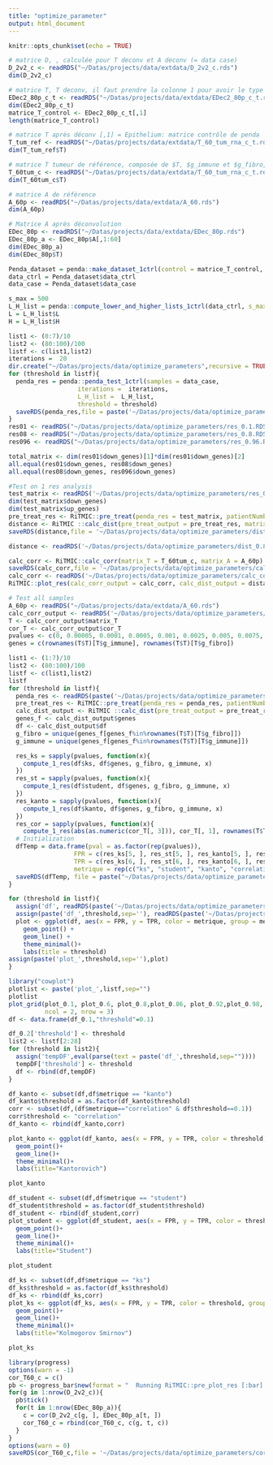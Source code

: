 ```yaml
---
title: "optimize_parameter"
output: html_document
---
```


```r
knitr::opts_chunk$set(echo = TRUE)
```

```r
# matrice D, , calculée pour T deconv et A deconv (= data case)
D_2v2_c <- readRDS("~/Datas/projects/data/extdata/D_2v2_c.rds")
dim(D_2v2_c)

# matrice T, T deconv, il faut prendre la colonne 1 pour avoir le type épi qui sert de data ctrl Penda
EDec2_80p_c_t <- readRDS("~/Datas/projects/data/extdata/EDec2_80p_c_t.rds")
dim(EDec2_80p_c_t)
matrice_T_control <- EDec2_80p_c_t[,1]
length(matrice_T_control)

# matrice T après déconv [,1] = Epithelium: matrice contrôle de penda
T_tum_ref <- readRDS("~/Datas/projects/data/extdata/T_60_tum_rna_c_t.rds")
dim(T_tum_ref$T)

# matrice T tumeur de référence, composée de $T, $g_immune et $g_fibro, sert pour la vignette analyse_deconv
T_60tum_c <- readRDS("~/Datas/projects/data/extdata/T_60_tum_rna_c_t.rds")
dim(T_60tum_c$T)

# matrice A de référence 
A_60p <- readRDS("~/Datas/projects/data/extdata/A_60.rds")
dim(A_60p)

# Matrice A après déconvolution
EDec_80p <- readRDS("~/Datas/projects/data/extdata/EDec_80p.rds")
EDec_80p_a <- EDec_80p$A[,1:60]
dim(EDec_80p_a)
dim(EDec_80p$T)
```

```r
Penda_dataset = penda::make_dataset_1ctrl(control = matrice_T_control, data_case = D_2v2_c)
data_ctrl = Penda_dataset$data_ctrl
data_case = Penda_dataset$data_case

s_max = 500
L_H_list = penda::compute_lower_and_higher_lists_1ctrl(data_ctrl, s_max = s_max)
L = L_H_list$L
H = L_H_list$H

list1 <- (0:7)/10
list2 <- (80:100)/100
listf <- c(list1,list2)
iterations =  20
dir.create("~/Datas/projects/data/optimize_parameters",recursive = TRUE)
for (threshold in listf){
  penda_res = penda::penda_test_1ctrl(samples = data_case, 
                   iterations =  iterations, 
                   L_H_list =  L_H_list, 
                   threshold = threshold)
  saveRDS(penda_res,file = paste('~/Datas/projects/data/optimize_parameters/res_', threshold, '.RDS',sep=""))
}
res01 <- readRDS("~/Datas/projects/data/optimize_parameters/res_0.1.RDS")
res08 <- readRDS("~/Datas/projects/data/optimize_parameters/res_0.8.RDS")
res096 <- readRDS("~/Datas/projects/data/optimize_parameters/res_0.96.RDS")

total_matrix <- dim(res01$down_genes)[1]*dim(res01$down_genes)[2]
all.equal(res01$down_genes, res08$down_genes)
all.equal(res08$down_genes, res096$down_genes)

```

```r
#Test on 1 res analysis 
test_matrix <- readRDS('~/Datas/projects/data/optimize_parameters/res_0.8.RDS')
dim(test_matrix$down_genes)
dim(test_matrix$up_genes)
pre_treat_res <- RiTMIC::pre_treat(penda_res = test_matrix, patientNumber=5)
distance <- RiTMIC ::calc_dist(pre_treat_output = pre_treat_res, matrix_A = A_60p)
saveRDS(distance,file = '~/Datas/projects/data/optimize_parameters/dist_0.8.RDS')

distance <- readRDS('~/Datas/projects/data/optimize_parameters/dist_0.8.RDS')

calc_corr <- RiTMIC::calc_corr(matrix_T = T_60tum_c, matrix_A = A_60p)
saveRDS(calc_corr,file = '~/Datas/projects/data/optimize_parameters/calc_corr')
calc_corr <- readRDS('~/Datas/projects/data/optimize_parameters/calc_corr')
RiTMIC::plot_res(calc_corr_output = calc_corr, calc_dist_output = distance, graph_title = "Test")

```

```r
# Test all samples
A_60p <- readRDS("~/Datas/projects/data/extdata/A_60.rds")
calc_corr_output <- readRDS('~/Datas/projects/data/optimize_parameters/pre_plot.RDS')
T <- calc_corr_output$matrix_T
cor_T <- calc_corr_output$cor_T
pvalues <- c(0, 0.00005, 0.0001, 0.0005, 0.001, 0.0025, 0.005, 0.0075, 0.01, 0.02, 0.03, 0.04, 0.05, 0.1, 0.15, 0.2, 0.25,  0.3, 0.35, 0.4, 0.45, 0.5, 0.55, 0.6, 0.65, 0.7, 0.75, 0.8, 0.85, 0.9, 0.95, 1)
genes = c(rownames(T$T)[T$g_immune], rownames(T$T)[T$g_fibro])

list1 <- (1:7)/10
list2 <- (80:100)/100
listf <- c(list1,list2)
listf
for (threshold in listf){
  penda_res <- readRDS(paste('~/Datas/projects/data/optimize_parameters/res_',threshold,'.RDS',sep=""))
  pre_treat_res <- RiTMIC::pre_treat(penda_res = penda_res, patientNumber=5)
  calc_dist_output <- RiTMIC ::calc_dist(pre_treat_output = pre_treat_res, matrix_A = A_60p)
  genes_f <- calc_dist_output$genes
  df <- calc_dist_output$df
  g_fibro = unique(genes_f[genes_f%in%rownames(T$T)[T$g_fibro]])
  g_immune = unique(genes_f[genes_f%in%rownames(T$T)[T$g_immune]])

  res_ks = sapply(pvalues, function(x){
    compute_1_res(df$ks, df$genes, g_fibro, g_immune, x)
  })
  res_st = sapply(pvalues, function(x){
    compute_1_res(df$student, df$genes, g_fibro, g_immune, x)
  })
  res_kanto = sapply(pvalues, function(x){
    compute_1_res(df$kanto, df$genes, g_fibro, g_immune, x)
  })
  res_cor = sapply(pvalues, function(x){
    compute_1_res(abs(as.numeric(cor_T[, 3])), cor_T[, 1], rownames(T$T)[T$g_fibro], rownames(T$T)[T$g_immune], x)})
  # Initialization
  dfTemp = data.frame(pval = as.factor(rep(pvalues)),
                  FPR = c(res_ks[5, ], res_st[5, ], res_kanto[5, ], res_cor[5, ]),
                  TPR = c(res_ks[6, ], res_st[6, ], res_kanto[6, ], res_cor[6, ]),
                  metrique = rep(c("ks", "student", "kanto", "correlation"),each = length(pvalues)))
  saveRDS(dfTemp, file = paste("~/Datas/projects/data/optimize_parameters/df_",threshold,'.RDS',sep=""))
}
```
```r

for (threshold in listf){
  assign('df', readRDS(paste('~/Datas/projects/data/optimize_parameters/df_',threshold,'.RDS',sep="")))
  assign(paste('df_',threshold,sep=''), readRDS(paste('~/Datas/projects/data/optimize_parameters/df_',threshold,'.RDS',sep="")))
  plot <- ggplot(df, aes(x = FPR, y = TPR, color = metrique, group = metrique)) +
    geom_point() + 
    geom_line() + 
    theme_minimal()+
    labs(title = threshold)
assign(paste('plot_',threshold,sep=''),plot)
}

library("cowplot")
plotlist <- paste('plot_',listf,sep="")
plotlist
plot_grid(plot_0.1, plot_0.6, plot_0.8,plot_0.86, plot_0.92,plot_0.98,
          ncol = 2, nrow = 3)
df <- data.frame(df_0.1,"threshold"=0.1)

df_0.2['threshold'] <- threshold
list2 <- listf[2:28]
for (threshold in list2){
  assign('tempDF',eval(parse(text = paste('df_',threshold,sep=""))))
  tempDF['threshold'] <- threshold
  df <- rbind(df,tempDF)
}
```

```r
df_kanto <- subset(df,df$metrique == "kanto")
df_kanto$threshold = as.factor(df_kanto$threshold)
corr <- subset(df,(df$metrique=="correlation" & df$threshold==0.1))
corr$threshold <- "correlation"
df_kanto <- rbind(df_kanto,corr)

plot_kanto <- ggplot(df_kanto, aes(x = FPR, y = TPR, color = threshold, group = threshold)) + 
  geom_point()+
  geom_line()+
  theme_minimal()+
  labs(title="Kantorovich")

plot_kanto

```

```r
df_student <- subset(df,df$metrique == "student")
df_student$threshold = as.factor(df_student$threshold)
df_student <- rbind(df_student,corr)
plot_student <- ggplot(df_student, aes(x = FPR, y = TPR, color = threshold, group = threshold)) + 
  geom_point()+
  geom_line()+
  theme_minimal()+
  labs(title="Student")

plot_student
```

```r
df_ks <- subset(df,df$metrique == "ks")
df_ks$threshold = as.factor(df_ks$threshold)
df_ks <- rbind(df_ks,corr)
plot_ks <- ggplot(df_ks, aes(x = FPR, y = TPR, color = threshold, group = threshold)) + 
  geom_point()+
  geom_line()+
  theme_minimal()+
  labs(title="Kolmogorov Smirnov")

plot_ks
```

```r
library(progress)
options(warn = -1)
cor_T60_c = c()
pb <- progress_bar$new(format = "  Running RiTMIC::pre_plot_res [:bar] :current/:total (:percent) in :elapsed",total = nrow(D_2v2_c), clear = FALSE, width= 80)
for(g in 1:nrow(D_2v2_c)){
  pb$tick()
  for(t in 1:nrow(EDec_80p_a)){
    c = cor(D_2v2_c[g, ], EDec_80p_a[t, ])
    cor_T60_c = rbind(cor_T60_c, c(g, t, c))
  }
}
options(warn = 0)
saveRDS(cor_T60_c,file = '~/Datas/projects/data/optimize_parameters/cor_T60_c')
```